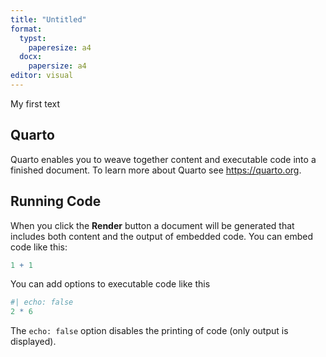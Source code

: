 ```yaml
---
title: "Untitled"
format: 
  typst:
    paperesize: a4
  docx: 
    papersize: a4
editor: visual
---
```


My first text

## Quarto

Quarto enables you to weave together content and executable code into a finished document. To learn more about Quarto see <https://quarto.org>.

## Running Code

When you click the **Render** button a document will be generated that includes both content and the output of embedded code. You can embed code like this:

```r
1 + 1
```

You can add options to executable code like this

```r
#| echo: false
2 * 6
```

The `echo: false` option disables the printing of code (only output is displayed).
